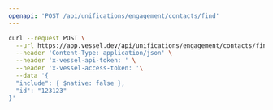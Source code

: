 ```yaml
---
openapi: 'POST /api/unifications/engagement/contacts/find'
---
```


<RequestExample>

```bash Request
curl --request POST \
  --url https://app.vessel.dev/api/unifications/engagement/contacts/find \
  --header 'Content-Type: application/json' \
  --header 'x-vessel-api-token: ' \
  --header 'x-vessel-access-token: '\
  --data '{
  "include": { $native: false },
  "id": "123123"
}'
```

</RequestExample>
